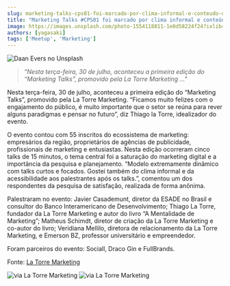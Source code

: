 ```yaml
---
slug: marketing-talks-cps01-foi-marcado-por-clima-informal-e-conteudo-direto-ao-ponto
title: "Marketing Talks #CPS01 foi marcado por clima informal e conteúdo direto ao ponto"
image: https://images.unsplash.com/photo-1554118811-1e0d58224f24?ixlib=rb-4.0.3&ixid=MnwxMjA3fDB8MHxwaG90by1wYWdlfHx8fGVufDB8fHx8&auto=format&fit=crop&w=847&q=80
authors: [yagasaki]
tags: ['Meetup', 'Marketing']
---
```


![](https://images.unsplash.com/photo-1554118811-1e0d58224f24?ixlib=rb-4.0.3&ixid=MnwxMjA3fDB8MHxwaG90by1wYWdlfHx8fGVufDB8fHx8&auto=format&fit=crop&w=847&q=80 "Daan Evers no Unsplash")

> _"Nesta terça-feira, 30 de julho, aconteceu a primeira edição do “Marketing Talks”, promovido pela La Torre Marketing …"_

Nesta terça-feira, 30 de julho, aconteceu a primeira edição do “Marketing Talks”, promovido pela La Torre Marketing. “Ficamos muito felizes com o engajamento do público, é muito importante que o setor se reúna para rever alguns paradigmas e pensar no futuro”, diz Thiago la Torre, idealizador do evento.

O evento contou com 55 inscritos do ecossistema de marketing: empresários da região, proprietários de agências de publicidade, profissionais de marketing e entusiastas. Nesta edição ocorreram cinco talks de 15 minutos, o tema central foi a saturação do marketing digital e a importância da pesquisa e planejamento. “Modelo extremamente dinâmico com talks curtos e focados. Gostei também do clima informal e da acessibilidade aos palestrantes após os talks.”, comentou um dos respondentes da pesquisa de satisfação, realizada de forma anônima.

<!--truncate-->

Palestraram no evento: Javier Casademunt, diretor da ESADE no Brasil e consultor do Banco Interamericano de Desenvolvimento; Thiago La Torre, fundador da La Torre Marketing e autor do livro “A Mentalidade de Marketing”; Matheus Schimdt, diretor de criação da La Torre Marketing e co-autor do livro; Veridiana Mellilo, diretora de relacionamento da La Torre Marketing, e Emerson BZ, professor universitário e empreendedor.

Foram parceiros do evento: Sociall, Draco Gin e FullBrands.

Fonte: [La Torre Marketing](https://latorremarketing.com.br/news/marketing-talks-cps01-foi-marcado-por-clima-informal-e-conteudo-direto-ao-ponto?ref=yagasaki.dev/blog)

![via La Torre Marketing](https://latorremarketing.com.br/news/wp-content/uploads/2019/08/La-Torre-Marketing-Talks-12-2-1024x684.jpg)
![via La Torre Marketing](https://latorremarketing.com.br/news/wp-content/uploads/2019/08/La-Torre-Marketing-Talks-10-1-1024x684.jpg)
